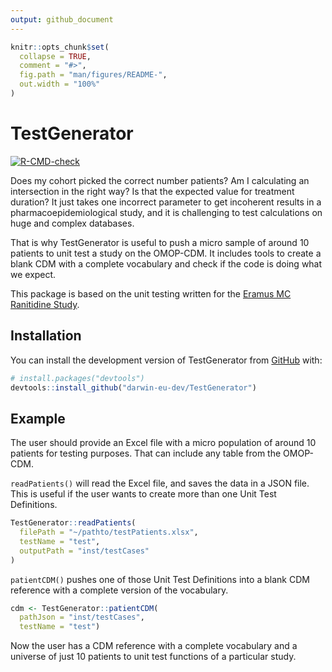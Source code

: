 ```yaml
---
output: github_document
---
```


<!-- README.md is generated from README.Rmd. Please edit that file -->

```r
knitr::opts_chunk$set(
  collapse = TRUE,
  comment = "#>",
  fig.path = "man/figures/README-",
  out.width = "100%"
)
```

# TestGenerator

<!-- badges: start -->
[![R-CMD-check](https://github.com/darwin-eu-dev/TestGenerator/actions/workflows/R-CMD-check.yaml/badge.svg)](https://github.com/darwin-eu-dev/TestGenerator/actions/workflows/R-CMD-check.yaml)
<!-- badges: end -->

Does my cohort picked the correct number patients? Am I calculating an intersection in the right way? Is that the expected value for treatment duration? It just takes one incorrect parameter to get incoherent results in a pharmacoepidemiological study, and it is challenging to test calculations on huge and complex databases. 

That is why TestGenerator is useful to push a micro sample of around 10 patients to unit test a study on the OMOP-CDM. It includes tools to create a blank CDM with a complete vocabulary and check if the code is doing what we expect. 

This package is based on the unit testing written for the [Eramus MC Ranitidine Study](https://github.com/mi-erasmusmc/RanitidineStudy/blob/master/unitTesting_README.md).

## Installation

You can install the development version of TestGenerator from [GitHub](https://github.com/) with:

```r
# install.packages("devtools")
devtools::install_github("darwin-eu-dev/TestGenerator")
```

## Example

The user should provide an Excel file with a micro population of around 10 patients for testing purposes. That can include any table from the OMOP-CDM. 

`readPatients()` will read the Excel file, and saves the data in a JSON file. This is useful if the user wants to create more than one Unit Test Definitions. 

```r
TestGenerator::readPatients(
  filePath = "~/pathto/testPatients.xlsx",
  testName = "test",
  outputPath = "inst/testCases"
)

```

`patientCDM()` pushes one of those Unit Test Definitions into a blank CDM reference with a complete version of the vocabulary.

```r
cdm <- TestGenerator::patientCDM(
  pathJson = "inst/testCases", 
  testName = "test")

```

Now the user has a CDM reference with a complete vocabulary and a universe of just 10 patients to unit test functions of a particular study. 
